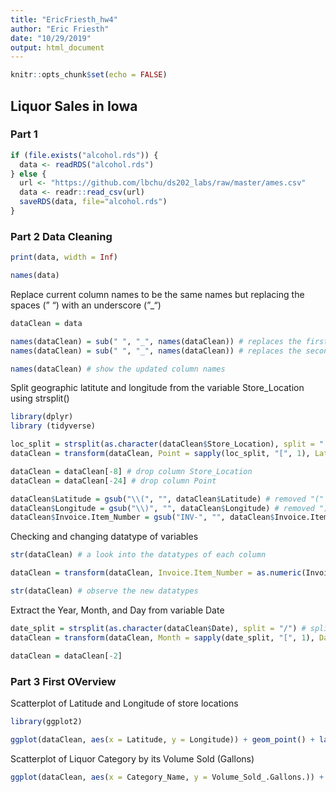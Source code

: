 ```yaml
---
title: "EricFriesth_hw4"
author: "Eric Friesth"
date: "10/29/2019"
output: html_document
---
```


```r
knitr::opts_chunk$set(echo = FALSE)
```
## Liquor Sales in Iowa 

### Part 1

```r

if (file.exists("alcohol.rds")) {
  data <- readRDS("alcohol.rds")
} else {
  url <- "https://github.com/lbchu/ds202_labs/raw/master/ames.csv"
  data <- readr::read_csv(url)
  saveRDS(data, file="alcohol.rds")
} 

```

### Part 2 Data Cleaning

```r

print(data, width = Inf)

names(data)

```

Replace current column names to be the same names but replacing the spaces (" ") with an underscore ("_")

```r

dataClean = data

names(dataClean) = sub(" ", "_", names(dataClean)) # replaces the first space in the column name with "_"
names(dataClean) = sub(" ", "_", names(dataClean)) # replaces the second space in the column name with "_"

names(dataClean) # show the updated column names

```

Split geographic latitute and longitude from the variable Store_Location using strsplit()

```r
library(dplyr)
library (tidyverse)

loc_split = strsplit(as.character(dataClean$Store_Location), split = " ") # split the Store Location column 
dataClean = transform(dataClean, Point = sapply(loc_split, "[", 1), Latitude = sapply(loc_split, "[", 2), Longitude = sapply(loc_split, "[", 3))

dataClean = dataClean[-8] # drop column Store_Location
dataClean = dataClean[-24] # drop column Point

dataClean$Latitude = gsub("\\(", "", dataClean$Latitude) # removed "(" from all rows in column Latitude
dataClean$Longitude = gsub("\\)", "", dataClean$Longitude) # removed ")" from all rows in column Longitude
dataClean$Invoice.Item_Number = gsub("INV-", "", dataClean$Invoice.Item_Number) # removed "INV-" from all rows in column Invoice.Item_Number

```

Checking and changing datatype of variables

```r

str(dataClean) # a look into the datatypes of each column

dataClean = transform(dataClean, Invoice.Item_Number = as.numeric(Invoice.Item_Number), Vendor_Number = as.numeric(Vendor_Number), Latitude = as.numeric(Latitude), Longitude = as.numeric(Longitude))

str(dataClean) # observe the new datatypes

```

Extract the Year, Month, and Day from variable Date

```r

date_split = strsplit(as.character(dataClean$Date), split = "/") # splits the date column into three separate ones off the character "/"
dataClean = transform(dataClean, Month = sapply(date_split, "[", 1), Day = sapply(date_split, "[", 2), Year = sapply(date_split, "[", 3))

dataClean = dataClean[-2]

```

### Part 3 First OVerview

Scatterplot of Latitude and Longitude of store locations

```r

library(ggplot2)

ggplot(dataClean, aes(x = Latitude, y = Longitude)) + geom_point() + labs(title = "Scatterplot of Latitude by Longitude", x = "Latitude", y = "Longitude")

```

Scatterplot of Liquor Category by its Volume Sold (Gallons)

```r

ggplot(dataClean, aes(x = Category_Name, y = Volume_Sold_.Gallons.)) + geom_bar(stat = "identity") + theme(axis.text.x = element_text(angle = 90, hjust = 1))

```










